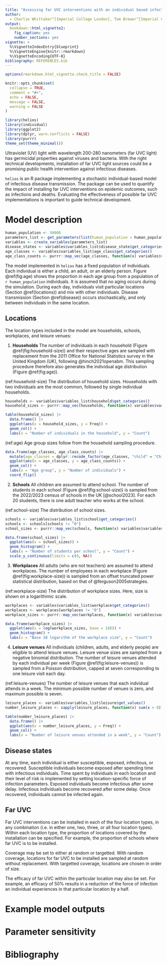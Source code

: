 ```yaml
---
title: "Assessing far UVC interventions with an individual based infectious disease model"
author:
  - Charlie Whittaker^[Imperial College London], Tom Brewer^[Imperial College London], Adam Howes^[Independent]
output: 
  bookdown::html_vignette2:
    fig_caption: yes
    number_sections: yes
vignette: >
  %\VignetteIndexEntry{blueprint}
  %\VignetteEngine{knitr::rmarkdown}
  %\VignetteEncoding{UTF-8}
bibliography: REFERENCES.bib
---
```


```r
options(rmarkdown.html_vignette.check_title = FALSE)

knitr::opts_chunk$set(
  collapse = TRUE,
  comment = "#>",
  echo = FALSE,
  message = FALSE,
  warning = FALSE
)
```

```r
library(helios)
library(individual)
library(ggplot2)
library(dplyr, warn.conflicts = FALSE)
library(purrr)
theme_set(theme_minimal())
```

Ultraviolet (UV) light with wavelength 200-280 nanometers (far UVC light) has germicidal properties against viruses and bacteria.
With the right technical developments, installation of far UVC light sources could be a promising public health intervention against infectious diseases.

`helios` is an R package implementing a stochastic individual-based model of infectious disease transmission.
The package can be used to quantify the impact of installing far UVC interventions on epidemic outcomes, such as infections and deaths.
Evaluating the effectiveness of possible far UVC implementations is important to guide technical development.

# Model description

```r
human_population <- 50000
parameters_list <- get_parameters(list(human_population = human_population, seed = 1))
variables <- create_variables(parameters_list)
disease_states <- variables$variables_list$disease_state$get_categories()
age_classes <- variables$variables_list$age_class$get_categories()
age_class_counts <- purrr::map_vec(age_classes, function(x) variables$variables_list$age_class$get_size_of(values = x))
```

The model implemented in `helios` has a fixed population of individuals.
Each individual is either a child, an adult, or an elderly person.
Figure \@ref(fig:age) shows the proportion in each age group from a population of `r human_population` individuals.
It is assumed that no aging occurs during the simulation.
During each day, individuals visit particular locations (Section \@ref(locations)) and mix with other individuals.
Disease transmission (Section \@ref(disease)) occurs stochastically, and only between individuals in the same location.

## Locations {#locations}

The location types included in the model are households, schools, workplaces, and leisure venues:

1. **Households**
The number of individuals in each household (Figure \@ref(fig:household-size)) and their respective ages are sampled with replacement from the 2011 Office for National Statistics survey in the United Kingdom (UK), following @hinch2021openabm.
This sampling procedure therefore also generates the individual age distribution (Figure \@ref(fig:age)).

(ref:household-size) The distribution of household sizes. Households with two individuals are the most common, followed by single individual households.

```r
households <- variables$variables_list$household$get_categories()
household_sizes <- purrr::map_vec(households, function(x) variables$variables_list$household$get_size_of(values = x))

table(household_sizes) |>
  data.frame() |>
  ggplot(aes(x = household_sizes, y = Freq)) +
  geom_col() +
  labs(x = "Number of individuals in the household", y = "Count")
```

(ref:age) Age group sizes follow from the household sampling procedure.

```r
data.frame(age_classes, age_class_counts) |>
  mutate(age_classes = dplyr::recode_factor(age_classes, "child" = "Child", "adult" = "Adult", "elderly" = "Elderly")) |>
  ggplot(aes(x = age_classes, y = age_class_counts)) +
  geom_col() +
  labs(x = "Age group", y = "Number of individuals") +
  coord_flip()
```

2. **Schools**
All children are assumed to attend school.
The number of students in each school (Figure \@ref(fig:school-size)) is sampled from the 2022/2023 census of schools in the UK [@school2023].
For each 20 students, there is one adult teacher who works at the school.

(ref:school-size) The distribution of school sizes.

```r
schools <- variables$variables_list$school$get_categories()
schools <- schools[schools != "0"]
school_sizes <- purrr::map_vec(schools, function(x) variables$variables_list$school$get_size_of(values = x))

data.frame(school_sizes) |>
  ggplot(aes(x = school_sizes)) +
  geom_histogram() +
  labs(x = "Number of students per school", y = "Count") +
  scale_y_continuous(limits = c(0, NA))
```

3. **Workplaces**
All adults (who are not teachers) are assumed to attend workplaces.
The number of employees in each workplace (Figure \@ref(fig:workplace-size)) is sampled from an offset truncated power statistical distribution, based on that of @ferguson2005strategies.

(ref:workplace-size) The distribution of workplace sizes. Here, size is shown on a logarithimic scale.

```r
workplaces <- variables$variables_list$workplace$get_categories()
workplaces <- workplaces[workplaces != "0"]
workplace_sizes <- purrr::map_vec(workplaces, function(x) variables$variables_list$workplace$get_size_of(values = x))

data.frame(workplace_sizes) |>
  ggplot(aes(x = log(workplace_sizes, base = 10))) +
  geom_histogram() +
  labs(x = "Base 10 logarithm of the workplace size", y = "Count")
```

4. **Leisure venues**
All individuals (children, adults, and elderly people) are eligible to attend leisure venues.
Leisure venue sizes are sampled from a negative binomial distribution.
The number of leisure venues attended by each individual per week (Figure \@ref(fig:leisure-venues)) is sampled from a Poisson distribution, capped at seven corresponding to one leisure visit each day.

(ref:leisure-venues) The number of leisure venues that each indvidual attends in a week. The minimum possible number of venues is zero, and maximum possible is seven.

```r
leisure_places <- variables$variables_list$leisure$get_values()
number_leisure_places <- sapply(leisure_places, function(x) sum(x > 0))

table(number_leisure_places) |>
  data.frame() |>
  ggplot(aes(x = number_leisure_places, y = Freq)) +
  geom_col() +
  labs(x = "Number of leisure venues attended in a week", y = "Count")
```

## Disease states {#disease}

At any time, each individual is either susceptible, exposed, infectious, or recovered.
Susceptible individuals become exposed after spending time with infectious individuals.
Time spent by individuals in each location and their level of risk is implemented by setting location-specific force of infection parameters.
Exposed individuals become infectious after some delay.
Infectious individuals become recovered after some delay.
Once recovered, individuals cannot be infected again.

## Far UVC

Far UVC interventions can be installed in each of the four location types, in any combination (i.e. in either one, two, three, or all four location types).
Within each location type, the proportion of locations covered by the installation can be specified.
For example, the proportion of schools where far UVC is to be installed.

Coverage may be set to either at random or targetted.
With random coverage, locations for far UVC to be installed are sampled at random without replacement.
With targetted coverage, locations are chosen in order of size.

The efficacy of far UVC within the particular location may also be set.
For example, an efficacy of 50% results in a reduction of the force of infection an individual experiences in that particular location by a half.

# Example model outputs

# Parameter sensitivity

# Bibliography {-}
